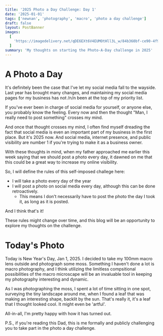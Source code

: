 ```yaml
---
title: '2025 Photo a Day Challenge: Day 1'
date: '2025-01-01'
tags: ['newnan', 'photography', 'macro', 'photo a day challenge']
draft: false
layout: PostBanner
images:
  [
    'https://imagedelivery.net/qDE6EXt6V4EUMOtHll3L_w/84b360bf-ce90-4f9d-c070-4caec49ce100/3x2Portrait',
  ]
summary: 'My thoughts on starting the Photo-A-Day challenge in 2025'
---
```


# A Photo a Day

It's definitely been the case that I've let my social media fall to the wayside. Last year has brought many changes, and maintaining my social media pages for my business has not /n/n
been at the top of my priority list.

If you've ever been in charge of social media for yourself, or anyone else, you probably know the feeling. Every now and then the thought "Man, I really need to post something" crosses my mind.

And once that thought crosses my mind, I often find myself dreading the fact that social media is even an important part of my business in the first place. But it's 2025 now. And social media, internet presence, and public visibility are number 1 if you're trying to make it as a business owner.

With these thoughts in mind, when my father approached me earlier this week saying that we should post a photo every day, it dawned on me that this could be a great way to increase my online visibility.

So, I will define the rules of this self-imposed challege here:

- I will take a photo every day of the year
- I will post a photo on social media every day, although this can be done retroactively.
  - This means I don't necessarily have to post the photo the day I took it, as long as it is posted.

And I think that's it!

These rules might change over time, and this blog will be an opportunity to explore my thoughts on the challenge.

# Today's Photo

Today is New Year's Day, Jan 1, 2025. I decided to take my 100mm macro lens outside and photograph some moss. Something I haven't done a lot is macro photography, and I think utilizing the limitless compsitional possibilities of the macro microscape will be an invaluable tool in keeping my photography interesting and dynamic.

As I was photographing the moss, I spent a lot of time sitting in one spot, surveying the tiny landscape around me, when I found a leaf that was making an interesting shape, backlit by the sun. That's really it, it's a leaf that I thought looked cool. It might even be 'artful'.

All-in-all, I'm pretty happy with how it has turned out.

P.S., if you're reading this Dad, this is me formally and publicly challenging you to take part in the photo a day challenge.
